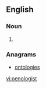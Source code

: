 ==English==

===Noun===
{{en-noun}}

# {{alternative spelling of|[[enologist]]}}

===Anagrams===
* [[ontologies#English|ontologies]]

[[vi:oenologist]]